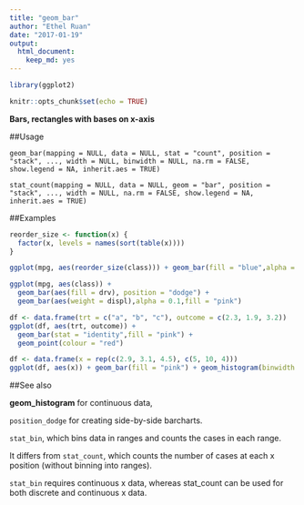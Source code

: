 ---
title: "geom_bar"
author: "Ethel Ruan"
date: "2017-01-19"
output: 
  html_document: 
    keep_md: yes
---

```r
library(ggplot2)
```

```{r setup, include=FALSE}
knitr::opts_chunk$set(echo = TRUE)
```



**Bars, rectangles with bases on x-axis**


##Usage
```
geom_bar(mapping = NULL, data = NULL, stat = "count", position = "stack", ..., width = NULL, binwidth = NULL, na.rm = FALSE, show.legend = NA, inherit.aes = TRUE)

stat_count(mapping = NULL, data = NULL, geom = "bar", position = "stack", ..., width = NULL, na.rm = FALSE, show.legend = NA, inherit.aes = TRUE)
```

##Examples

```{r}
reorder_size <- function(x) {
  factor(x, levels = names(sort(table(x))))
}

ggplot(mpg, aes(reorder_size(class))) + geom_bar(fill = "blue",alpha = 0.1)

ggplot(mpg, aes(class)) +
  geom_bar(aes(fill = drv), position = "dodge") +
  geom_bar(aes(weight = displ),alpha = 0.1,fill = "pink")

df <- data.frame(trt = c("a", "b", "c"), outcome = c(2.3, 1.9, 3.2))
ggplot(df, aes(trt, outcome)) +
  geom_bar(stat = "identity",fill = "pink") +
  geom_point(colour = "red")

df <- data.frame(x = rep(c(2.9, 3.1, 4.5), c(5, 10, 4)))
ggplot(df, aes(x)) + geom_bar(fill = "pink") + geom_histogram(binwidth = 0.5,alpha = 0.2) 
```


##See also

**geom_histogram** for continuous data, 

`position_dodge` for creating side-by-side barcharts. 

`stat_bin`, which bins data in ranges and counts the cases in each range.

It differs from `stat_count`, which counts the number of cases at each x position (without binning into ranges). 

`stat_bin` requires continuous x data, whereas stat_count can be used for both discrete and continuous x data.
